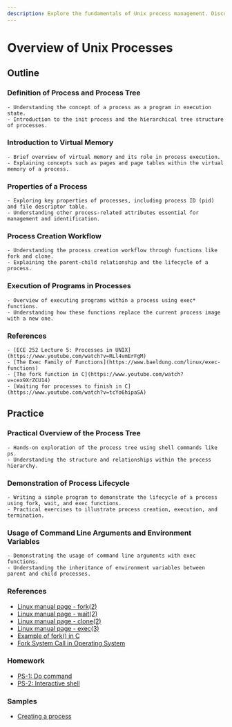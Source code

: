 ```yaml
---
description: Explore the fundamentals of Unix process management. Discover key concepts such as processes, virtual memory, and creation workflows. Master command line arguments and environment variables for efficient process control. Elevate your understanding of Unix systems today.
---
```


# Overview of Unix Processes

## Outline
### Definition of Process and Process Tree
    - Understanding the concept of a process as a program in execution state.
    - Introduction to the init process and the hierarchical tree structure of processes.

### Introduction to Virtual Memory
    - Brief overview of virtual memory and its role in process execution.
    - Explaining concepts such as pages and page tables within the virtual memory of a process.

### Properties of a Process
    - Exploring key properties of processes, including process ID (pid) and file descriptor table.
    - Understanding other process-related attributes essential for management and identification.

### Process Creation Workflow
    - Understanding the process creation workflow through functions like fork and clone.
    - Explaining the parent-child relationship and the lifecycle of a process.

### Execution of Programs in Processes
    - Overview of executing programs within a process using exec* functions.
    - Understanding how these functions replace the current process image with a new one.

### References
    - [ECE 252 Lecture 5: Processes in UNIX](https://www.youtube.com/watch?v=RLl4vmErFgM)
    - [The Exec Family of Functions](https://www.baeldung.com/linux/exec-functions)
    - [The fork function in C](https://www.youtube.com/watch?v=cex9XrZCU14)
    - [Waiting for processes to finish in C](https://www.youtube.com/watch?v=tcYo6hipaSA)

## Practice
### Practical Overview of the Process Tree
    - Hands-on exploration of the process tree using shell commands like ps.
    - Understanding the structure and relationships within the process hierarchy.

### Demonstration of Process Lifecycle
    - Writing a simple program to demonstrate the lifecycle of a process using fork, wait, and exec functions.
    - Practical exercises to illustrate process creation, execution, and termination.

### Usage of Command Line Arguments and Environment Variables
    - Demonstrating the usage of command line arguments with exec functions.
    - Understanding the inheritance of environment variables between parent and child processes.

### References
   - [Linux manual page - fork(2)](https://man7.org/linux/man-pages/man2/fork.2.html)
   - [Linux manual page - wait(2)](https://man7.org/linux/man-pages/man2/wait.2.html)
   - [Linux manual page - clone(2)](https://man7.org/linux/man-pages/man2/clone.2.html)
   - [Linux manual page - exec(3)](https://man7.org/linux/man-pages/man3/exec.3.html)
   - [Example of fork() in C](https://www.geeksforgeeks.org/fork-system-call/)
   - [Fork System Call in Operating System](https://www.geeksforgeeks.org/fork-system-call-in-operating-system/)

### Homework
   - [PS-1: Do command](/linux-programming/tasks/processes/do-command/)
   - [PS-2: Interactive shell](/linux-programming/tasks/processes/interactive-shell/)

### Samples
   - [Creating a process](/linux-programming/samples/create-process/)
   